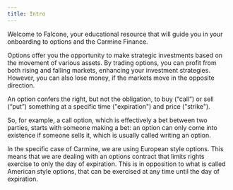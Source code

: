 ```yaml
---
title: Intro
---
```


Welcome to Falcone, your educational resource that will guide you in your onboarding to options and the Carmine Finance. 

Options offer you the opportunity to make strategic investments based on the movement of various assets. By trading options, you can profit from both rising and falling markets, enhancing your investment strategies. However, you can also lose money, if the markets move in the opposite direction.

An option confers the right, but not the obligation, to buy (“call”) or sell (“put”) something at a specific time ("expiration") and price ("strike").

So, for example, a call option, which is effectively a bet between two parties, starts with someone making a bet: an option can only come into existence if someone sells it, which is usually called writing an option.

In the specific case of Carmine, we are using European style options. This means that we are dealing with an options contract that limits rights exercise to only the day of expiration. This is in opposition to what is called American style options, that can be exercised at any time until the day of expiration.